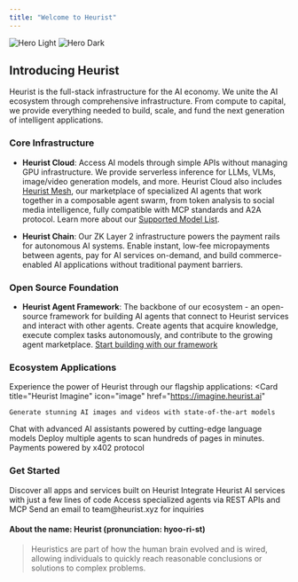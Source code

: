 ```yaml
---
title: "Welcome to Heurist"
---
```


<img
  className="block dark:hidden"
  src="/images/hero/light.png"
  alt="Hero Light"
/>
<img
  className="hidden dark:block"
  src="/images/hero/dark.png"
  alt="Hero Dark"
/>

## Introducing Heurist

Heurist is the full-stack infrastructure for the AI economy. We unite the AI ecosystem through comprehensive infrastructure. From compute to capital, we provide everything needed to build, scale, and fund the next generation of intelligent applications.

### Core Infrastructure

- **Heurist Cloud**: Access AI models through simple APIs without managing GPU infrastructure. We provide serverless inference for LLMs, VLMs, image/video generation models, and more. Heurist Cloud also includes [Heurist Mesh](https://docs.heurist.ai/agent-framework/heurist-mesh), our marketplace of specialized AI agents that work together in a composable agent swarm, from token analysis to social media intelligence, fully compatible with MCP standards and A2A protocol. Learn more about our [Supported Model List](https://docs.heurist.ai/dev-guide/supported-models).

- **Heurist Chain**: Our ZK Layer 2 infrastructure powers the payment rails for autonomous AI systems. Enable instant, low-fee micropayments between agents, pay for AI services on-demand, and build commerce-enabled AI applications without traditional payment barriers.

### Open Source Foundation
- **Heurist Agent Framework**: The backbone of our ecosystem - an open-source framework for building AI agents that connect to Heurist services and interact with other agents. Create agents that acquire knowledge, execute complex tasks autonomously, and contribute to the growing agent marketplace. [Start building with our framework](https://agent.heurist.ai/)

### Ecosystem Applications
Experience the power of Heurist through our flagship applications:
<CardGroup cols={3}>
  <Card
    title="Heurist Imagine"
    icon="image"
    href="https://imagine.heurist.ai"
  >
    Generate stunning AI images and videos with state-of-the-art models
  </Card>
  <Card
    title="Pondera"
    icon="message"
    href="https://pondera.ai"
  >
    Chat with advanced AI assistants powered by cutting-edge language models
  </Card>
  <Card
    title="Heurist Deep Research"
    icon="magnifying-glass"
    href="https://research.heurist.ai"
  >
    Deploy multiple agents to scan hundreds of pages in minutes. Payments powered by x402 protocol
  </Card>
</CardGroup>

### Get Started
<CardGroup cols={2}>
  <Card
    title="Explore Heurist Ecosystem"
    icon="globe"
    href="https://www.heurist.ai/ecosystem"
  >
    Discover all apps and services built on Heurist
  </Card>
  <Card
    title="Start Building"
    icon="code"
    href="https://docs.heurist.ai/dev-guide/integration-overview"
  >
    Integrate Heurist AI services with just a few lines of code
  </Card>
</CardGroup>
<CardGroup cols={2}>
  <Card
    title="Heurist Mesh Agents"
    icon="network-wired"
    href="https://docs.heurist.ai/agent-framework/heurist-mesh"
  >
    Access specialized agents via REST APIs and MCP
  </Card>
  <Card
    title="Contact Us"
    icon="envelope"
    href="mailto:team@heurist.xyz"
  >
    Send an email to team@heurist.xyz for inquiries
  </Card>
</CardGroup>

#### About the name: Heurist (pronunciation: hyoo-ri-st)

> Heuristics are part of how the human brain evolved and is wired, allowing individuals to quickly reach reasonable conclusions or solutions to complex problems.
